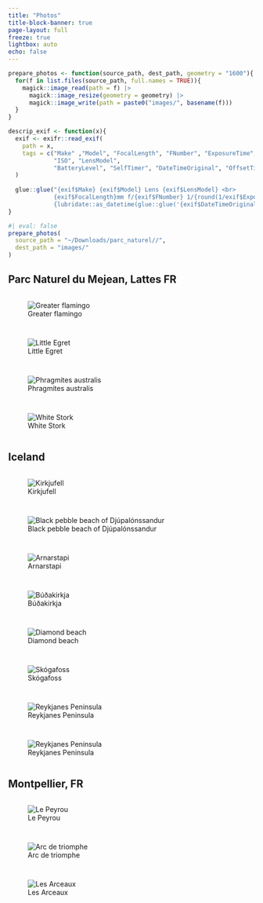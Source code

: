 ```yaml
---
title: "Photos"
title-block-banner: true
page-layout: full
freeze: true
lightbox: auto
echo: false
---
```


```r
prepare_photos <- function(source_path, dest_path, geometry = "1600"){
  for(f in list.files(source_path, full.names = TRUE)){
    magick::image_read(path = f) |>
      magick::image_resize(geometry = geometry) |>
      magick::image_write(path = paste0("images/", basename(f)))
  }
}

descrip_exif <- function(x){
  exif <- exifr::read_exif(
    path = x, 
    tags = c("Make" ,"Model", "FocalLength", "FNumber", "ExposureTime", 
             "ISO", "LensModel", 
             "BatteryLevel", "SelfTimer", "DateTimeOriginal", "OffsetTime")
  )
  
  glue::glue("{exif$Make} {exif$Model} Lens {exif$LensModel} <br>
             {exif$FocalLength}mm f/{exif$FNumber} 1/{round(1/exif$ExposureTime)} ISO {exif$ISO} <br>
             {lubridate::as_datetime(glue::glue('{exif$DateTimeOriginal} {exif$OffsetTime}'))} UTC")
}
```

```r
#| eval: false
prepare_photos(
  source_path = "~/Downloads/parc_naturel//", 
  dest_path = "images/"
)
```

## Parc Naturel du Mejean, Lattes FR

::: {style="display: grid; grid-template-columns: repeat(auto-fit, minmax(350px, 1fr));grid-gap: 1em;"}
![Greater flamingo](images/20240211_0325.jpg){description="`r descrip_exif('images/20240211_0325.jpg')`" desc-position="left" group="mejean"}

![Little Egret](images/20240211_0044.jpg){description="`r descrip_exif('images/20240211_0044.jpg')`" desc-position="left" group="mejean"}

![Phragmites australis](images/20240211_0259.jpg){description="`r descrip_exif('images/20240211_0259.jpg')`" desc-position="left" group="mejean"}

![White Stork](images/20240211_0504.jpg){description="`r descrip_exif('images/20240211_0504.jpg')`" desc-position="left" group="mejean"}
:::

## Iceland

::: {style="display: grid; grid-template-columns: repeat(auto-fill, minmax(350px, 1fr));grid-gap: 1em;"}
![Kirkjufell](images/20240115_0036.jpg){description="`r descrip_exif('images/20240115_0036.jpg')`" desc-position="left" group="iceland"}

![Black pebble beach of Djúpalónssandur](images/20240115_0093.jpg){description="`r descrip_exif('images/20240115_0093.jpg')` " desc-position="left" group="iceland"}

![Arnarstapi](images/20240115_0204.jpg){description="`r descrip_exif('images/20240115_0204.jpg')` " desc-position="left" group="iceland"}

![Búðakirkja](images/20240115_0209.jpg){description="`r descrip_exif('images/20240115_0209.jpg')` " desc-position="left" group="iceland"}

![Diamond beach](images/20240115_0268.jpg){description="`r descrip_exif('images/20240115_0268.jpg')` " desc-position="left" group="iceland"}

![Skógafoss](images/20240115_0379.jpg){description="`r descrip_exif('images/20240115_0379.jpg')` " desc-position="left" group="iceland"}

![Reykjanes Peninsula](images/20240115_0501.jpg){description="`r descrip_exif('images/20240115_0501.jpg')` " desc-position="left" group="iceland"}

![Reykjanes Peninsula](images/20240115_0508.jpg){description="`r descrip_exif('images/20240115_0508.jpg')` " desc-position="left" group="iceland"}
:::

## Montpellier, FR

::: {style="display: grid; grid-template-columns: repeat(auto-fill, minmax(350px, 1fr));grid-gap: 1em;"}
![Le Peyrou](images/20231105_0054.JPG){description="`r descrip_exif('images/20231105_0054.JPG')`" desc-position="left" group="montpellier"}

![Arc de triomphe](images/20231105_0037.JPG){description="`r descrip_exif('images/20231105_0037.JPG')` " desc-position="left" group="montpellier"}

![Les Arceaux](images/20231105_0069.JPG){description="`r descrip_exif('images/20231105_0069.JPG')` " desc-position="left" group="montpellier"}
:::
